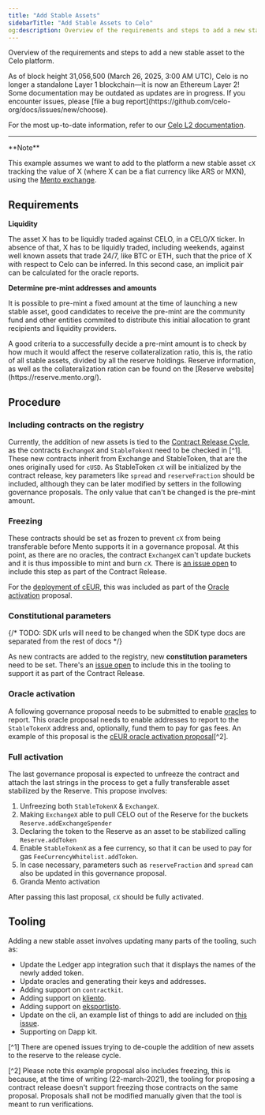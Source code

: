 ```yaml
---
title: "Add Stable Assets"
sidebarTitle: "Add Stable Assets to Celo"
og:description: Overview of the requirements and steps to add a new stable asset to the Celo platform.
---
```


Overview of the requirements and steps to add a new stable asset to the Celo platform.

<Warning>
As of block height 31,056,500 (March 26, 2025, 3:00 AM UTC), Celo is no longer a standalone Layer 1 blockchain—it is now an Ethereum Layer 2!
Some documentation may be outdated as updates are in progress. If you encounter issues, please [file a bug report](https://github.com/celo-org/docs/issues/new/choose).

For the most up-to-date information, refer to our [Celo L2 documentation](/build#celo-l2-mainnet).
</Warning>

---

<Tip>
**Note**

This example assumes we want to add to the platform a new stable asset `cX` tracking the value of X (where X can be a fiat currency like ARS or MXN), using the [Mento exchange](/what-is-celo/about-celo-l1/protocol/stability/doto).
</Tip>

## Requirements

**Liquidity**

The asset X has to be liquidly traded against CELO, in a CELO/X ticker. In absence of that, X has to be liquidly traded, including weekends, against well known assets that trade 24/7, like BTC or ETH, such that the price of X with respect to Celo can be inferred. In this second case, an implicit pair can be calculated for the oracle reports.

**Determine pre-mint addresses and amounts**

It is possible to pre-mint a fixed amount at the time of launching a new stable asset, good candidates to receive the pre-mint are the community fund and other entities commited to distribute this initial allocation to grant recipients and liquidity providers.

<Tip>
A good criteria to a successfully decide a pre-mint amount is to check by how much it would affect the reserve collateralization ratio, this is, the ratio of all stable assets, divided by all the reserve holdings. Reserve information, as well as the collateralization ration can be found on the [Reserve website](https://reserve.mento.org/).
</Tip>

## Procedure

### Including contracts on the registry

Currently, the addition of new assets is tied to the [Contract Release Cycle](/what-is-celo/joining-celo/contributors/release-process/smart-contracts), as the contracts `ExchangeX` and `StableTokenX` need to be checked in [^1]. These new contracts inherit from Exchange and StableToken, that are the ones originally used for `cUSD`. As StableToken `cX` will be initialized by the contract release, key parameters like `spread` and `reserveFraction` should be included, although they can be later modified by setters in the following governance proposals. The only value that can't be changed is the pre-mint amount.

### Freezing

These contracts should be set as frozen to prevent `cX` from being transferable before Mento supports it in a governance proposal. At this point, as there are no oracles, the contract `ExchangeX` can't update buckets and it is thus impossible to mint and burn `cX`. There is [an issue open](https://github.com/celo-org/celo-monorepo/issues/7331) to include this step as part of the Contract Release.

For the [deployment of cEUR](https://github.com/celo-org/celo-proposals/blob/master/CIPs/cip-0033.md), this was included as part of the [Oracle activation](#oracle-activation) proposal.

### Constitutional parameters

 {/* TODO: SDK urls will need to be changed when the SDK type docs are separated from the rest of docs */}

As new contracts are added to the registry, new **constitution parameters** need to be set. There's an [issue open](https://forum.celo.org/t/governance-proposals-for-march-2021/816) to include this in the tooling to support it as part of the Contract Release.

### Oracle activation

A following governance proposal needs to be submitted to enable [oracles](/what-is-celo/about-celo-l1/protocol/stability/oracles) to report. This oracle proposal needs to enable addresses to report to the `StableTokenX` address and, optionally, fund them to pay for gas fees. An example of this proposal is the [cEUR oracle activation proposal](https://github.com/celo-org/celo-proposals/blob/master/CIPs/cip-0033.md)[^2].

### Full activation

The last governance proposal is expected to unfreeze the contract and attach the last strings in the process to get a fully transferable asset stabilized by the Reserve. This propose involves:

1. Unfreezing both `StableTokenX` & `ExchangeX`.
2. Making `ExchangeX` able to pull CELO out of the Reserve for the buckets `Reserve.addExchangeSpender`
3. Declaring the token to the Reserve as an asset to be stabilized calling `Reserve.addToken`
4. Enable `StableTokenX` as a fee currency, so that it can be used to pay for gas `FeeCurrencyWhitelist.addToken`.
5. In case necessary, parameters such as `reserveFraction` and `spread` can also be updated in this governance proposal.
6. Granda Mento activation

After passing this last proposal, `cX` should be fully activated.

## Tooling

Adding a new stable asset involves updating many parts of the tooling, such as:

- Update the Ledger app integration such that it displays the names of the newly added token.
- Update oracles and generating their keys and addresses.
- Adding support on `contractkit`.
- Adding support on [kliento](https://github.com/celo-org/kliento).
- Adding support on [eksportisto](https://github.com/celo-org/eksportisto).
- Update on the cli, an example list of things to add are included on [this issue](https://github.com/celo-org/celo-monorepo/issues/6793).
- Supporting on Dapp kit.

[^1] There are opened issues trying to de-couple the addition of new assets to the reserve to the release cycle.

<Info>
[^2] Please note this example proposal also includes freezing, this is because, at the time of writing (22-march-2021), the tooling for proposing a contract release doesn't support freezing those contracts on the same proposal. Proposals shall not be modified manually given that the tool is meant to run verifications.
</Info>